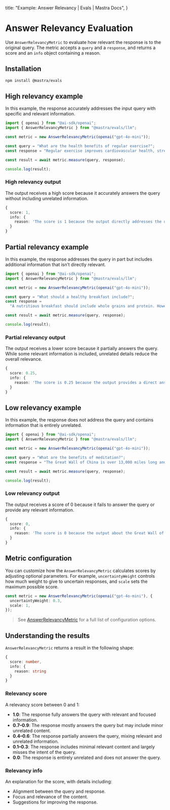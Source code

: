   title: "Example: Answer Relevancy | Evals | Mastra Docs",
}


# Answer Relevancy Evaluation

<ScorerCallout />

Use `AnswerRelevancyMetric` to evaluate how relevant the response is to the original query. The metric accepts a `query` and a `response`, and returns a score and an `info` object containing a reason.

## Installation

```bash copy
npm install @mastra/evals
```

## High relevancy example

In this example, the response accurately addresses the input query with specific and relevant information.

```typescript filename="src/example-high-answer-relevancy.ts" showLineNumbers copy
import { openai } from "@ai-sdk/openai";
import { AnswerRelevancyMetric } from "@mastra/evals/llm";

const metric = new AnswerRelevancyMetric(openai("gpt-4o-mini"));

const query = "What are the health benefits of regular exercise?";
const response = "Regular exercise improves cardiovascular health, strengthens muscles, boosts metabolism, and enhances mental well-being through the release of endorphins.";

const result = await metric.measure(query, response);

console.log(result);
```

### High relevancy output

The output receives a high score because it accurately answers the query without including unrelated information.

```typescript
{
  score: 1,
  info: {
    reason: 'The score is 1 because the output directly addresses the question by providing multiple explicit health benefits of regular exercise, including improvements in cardiovascular health, muscle strength, metabolism, and mental well-being. Each point is relevant and contributes to a comprehensive understanding of the health benefits.'
  }
}
```

## Partial relevancy example

In this example, the response addresses the query in part but includes additional information that isn’t directly relevant.

```typescript filename="src/example-partial-answer-relevancy.ts" showLineNumbers copy
import { openai } from "@ai-sdk/openai";
import { AnswerRelevancyMetric } from "@mastra/evals/llm";

const metric = new AnswerRelevancyMetric(openai("gpt-4o-mini"));

const query = "What should a healthy breakfast include?";
const response =
  "A nutritious breakfast should include whole grains and protein. However, the timing of your breakfast is just as important - studies show eating within 2 hours of waking optimizes metabolism and energy levels throughout the day.";

const result = await metric.measure(query, response);

console.log(result);
```

### Partial relevancy output

The output receives a lower score because it partially answers the query. While some relevant information is included, unrelated details reduce the overall relevance.

```typescript
{
  score: 0.25,
  info: {
    reason: 'The score is 0.25 because the output provides a direct answer by mentioning whole grains and protein as components of a healthy breakfast, which is relevant. However, the additional information about the timing of breakfast and its effects on metabolism and energy levels is not directly related to the question, leading to a lower overall relevance score.'
  }
}
```

## Low relevancy example

In this example, the response does not address the query and contains information that is entirely unrelated.

```typescript filename="src/example-low-answer-relevancy.ts" showLineNumbers copy
import { openai } from "@ai-sdk/openai";
import { AnswerRelevancyMetric } from "@mastra/evals/llm";

const metric = new AnswerRelevancyMetric(openai("gpt-4o-mini"));

const query = "What are the benefits of meditation?";
const response = "The Great Wall of China is over 13,000 miles long and was built during the Ming Dynasty to protect against invasions.";

const result = await metric.measure(query, response);

console.log(result);
```

### Low relevancy output

The output receives a score of 0 because it fails to answer the query or provide any relevant information.

```typescript
{
  score: 0,
  info: {
    reason: 'The score is 0 because the output about the Great Wall of China is completely unrelated to the benefits of meditation, providing no relevant information or context that addresses the input question.'
  }
}
```

## Metric configuration

You can customize how the `AnswerRelevancyMetric` calculates scores by adjusting optional parameters. For example, `uncertaintyWeight` controls how much weight to give to uncertain responses, and `scale` sets the maximum possible score.

```typescript showLineNumbers copy
const metric = new AnswerRelevancyMetric(openai("gpt-4o-mini"), {
  uncertaintyWeight: 0.3,
  scale: 1,
});
```
> See [AnswerRelevancyMetric](/reference/evals/answer-relevancy.mdx) for a full list of configuration options.

## Understanding the results

`AnswerRelevancyMetric` returns a result in the following shape:

```typescript
{
  score: number,
  info: {
    reason: string
  }
}
```

### Relevancy score

A relevancy score between 0 and 1:

- **1.0**: The response fully answers the query with relevant and focused information.
- **0.7–0.9**: The response mostly answers the query but may include minor unrelated content.
- **0.4–0.6**: The response partially answers the query, mixing relevant and unrelated information.
- **0.1–0.3**: The response includes minimal relevant content and largely misses the intent of the query.
- **0.0**: The response is entirely unrelated and does not answer the query.

### Relevancy info

An explanation for the score, with details including:

- Alignment between the query and response.
- Focus and relevance of the content.
- Suggestions for improving the response.

<GithubLink
  outdated={true}
  marginTop='mt-16'
  link="https://github.com/mastra-ai/mastra/blob/main/examples/basics/evals/answer-relevancy"
/>